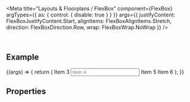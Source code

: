 
<Meta
  title="Layouts & Floorplans / FlexBox"
  component={FlexBox}
  argTypes={{ as: { control: { disable: true } } }}
  args={{
    justifyContent: FlexBoxJustifyContent.Start,
    alignItems: FlexBoxAlignItems.Stretch,
    direction: FlexBoxDirection.Row,
    wrap: FlexBoxWrap.NoWrap
  }}
/>

<DocsHeader />

<br />

## Example

<Canvas>
  <Story name="Default">
    {(args) => {
      return (
        <FlexBox {...args}>
          <Title>Item 1</Title>
          <Icon name="employee" title="Item 2" />
          <Label>Item 3</Label>
          <Input placeholder="Item 4" />
          <Label>Item 5</Label>
          <Label>Item 6</Label>
        </FlexBox>
      );
    }}
  </Story>
</Canvas>

## Properties

<ArgsTable story="." />

<Footer />
